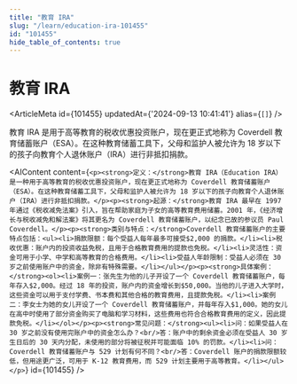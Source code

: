 ```yaml
---
title: "教育 IRA"
slug: "/learn/education-ira-101455"
id: "101455"
hide_table_of_contents: true
---
```



# 教育 IRA

<ArticleMeta id={101455} updatedAt={'2024-09-13 10:41:41'} alias={`[]`} />
<div className='border-solid border-b border-t-0 my-4 border-[var(--ifm-color-gray-300)]' />

教育 IRA 是用于高等教育的税收优惠投资账户，现在更正式地称为 Coverdell 教育储蓄账户（ESA）。在这种教育储蓄工具下，父母和监护人被允许为 18 岁以下的孩子向教育个人退休账户（IRA）进行非抵扣捐款。

<AIContent content={`<p><strong>定义：</strong>教育 IRA（Education IRA）是一种用于高等教育的税收优惠投资账户，现在更正式地称为 Coverdell 教育储蓄账户（ESA）。在这种教育储蓄工具下，父母和监护人被允许为 18 岁以下的孩子向教育个人退休账户（IRA）进行非抵扣捐款。</p><p><strong>起源：</strong>教育 IRA 最早在 1997 年通过《税收减免法案》引入，旨在帮助家庭为子女的高等教育费用储蓄。2001 年，《经济增长与税收减免和解法案》将其更名为 Coverdell 教育储蓄账户，以纪念已故的参议员 Paul Coverdell。</p><p><strong>类别与特点：</strong>Coverdell 教育储蓄账户的主要特点包括：<ul><li>捐款限额：每个受益人每年最多可接受$2,000 的捐款。</li><li>税收优惠：账户内的投资收益免税，且用于合格教育费用的提款也免税。</li><li>灵活性：资金可用于小学、中学和高等教育的合格费用。</li><li>受益人年龄限制：受益人必须在 30 岁之前使用账户中的资金，除非有特殊需要。</li></ul></p><p><strong>具体案例：</strong><ol><li>案例一：张先生为他的儿子开设了一个 Coverdell 教育储蓄账户，每年存入$2,000。经过 18 年的投资，账户内的资金增长到$50,000。当他的儿子进入大学时，这些资金可以用于支付学费、书本费和其他合格的教育费用，且提款免税。</li><li>案例二：李女士为她的女儿开设了一个 Coverdell 教育储蓄账户，并每年存入$1,000。她的女儿在高中时使用了部分资金购买了电脑和学习材料，这些费用也符合合格教育费用的定义，因此提款免税。</li></ol></p><p><strong>常见问题：</strong><ul><li>问：如果受益人在 30 岁之前没有使用完账户中的资金怎么办？<br/>答：账户中的剩余资金必须在受益人 30 岁生日后的 30 天内分配，未使用的部分将被征税并可能面临 10% 的罚款。</li><li>问：Coverdell 教育储蓄账户与 529 计划有何不同？<br/>答：Coverdell 账户的捐款限额较低，但用途更广泛，可用于 K-12 教育费用，而 529 计划主要用于高等教育。</li></ul></p>`} id={101455} />
